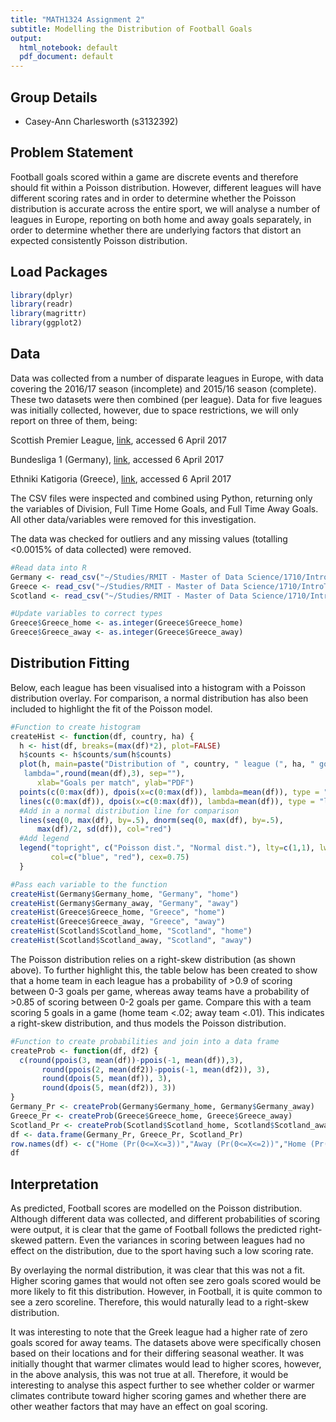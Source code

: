 ```yaml
---
title: "MATH1324 Assignment 2"
subtitle: Modelling the Distribution of Football Goals
output:
  html_notebook: default
  pdf_document: default
---
```


## Group Details

* Casey-Ann Charlesworth (s3132392)

## Problem Statement

Football goals scored within a game are discrete events and therefore should fit within a Poisson distribution. However, different leagues will have different scoring rates and in order to determine whether the Poisson distribution is accurate across the entire sport, we will analyse a number of leagues in Europe, reporting on both home and away goals separately, in order to determine whether there are underlying factors that distort an expected consistently Poisson distribution. 

## Load Packages

```r
library(dplyr)
library(readr)
library(magrittr)
library(ggplot2)
```

## Data

Data was collected from a number of disparate leagues in Europe, with data covering the 2016/17 season (incomplete) and 2015/16 season (complete). These two datasets were then combined (per league). Data for five leagues was initially collected, however, due to space restrictions, we will only report on three of them, being:

Scottish Premier League, [link](http://www.football-data.co.uk/scotlandm.php), accessed 6 April 2017

Bundesliga 1 (Germany), [link](http://www.football-data.co.uk/germanym.php), accessed 6 April 2017

Ethniki Katigoria (Greece), [link](http://www.football-data.co.uk/greecem.php), accessed 6 April 2017

The CSV files were inspected and combined using Python, returning only the variables of Division, Full Time Home Goals, and Full Time Away Goals. All other data/variables were removed for this investigation. 

The data was checked for outliers and any missing values (totalling <0.0015% of data collected) were removed.

```r
#Read data into R
Germany <- read_csv("~/Studies/RMIT - Master of Data Science/1710/IntroToStatistics/Assignment2/Germany.csv")
Greece <- read_csv("~/Studies/RMIT - Master of Data Science/1710/IntroToStatistics/Assignment2/Greece.csv")
Scotland <- read_csv("~/Studies/RMIT - Master of Data Science/1710/IntroToStatistics/Assignment2/Scotland.csv")

#Update variables to correct types
Greece$Greece_home <- as.integer(Greece$Greece_home)
Greece$Greece_away <- as.integer(Greece$Greece_away)

```

## Distribution Fitting

Below, each league has been visualised into a histogram with a Poisson distribution overlay. For comparison, a normal distribution has also been included to highlight the fit of the Poisson model.

```r

#Function to create histogram
createHist <- function(df, country, ha) {
  h <- hist(df, breaks=(max(df)*2), plot=FALSE)
  h$counts <- h$counts/sum(h$counts)
  plot(h, main=paste("Distribution of ", country, " league (", ha, " goals)\
   lambda=",round(mean(df),3), sep=""),
      xlab="Goals per match", ylab="PDF")
  points(c(0:max(df)), dpois(x=c(0:max(df)), lambda=mean(df)), type = "p", col = "blue")
  lines(c(0:max(df)), dpois(x=c(0:max(df)), lambda=mean(df)), type = "l",col = "blue")
  #Add in a normal distribution line for comparison
  lines(seq(0, max(df), by=.5), dnorm(seq(0, max(df), by=.5),
      max(df)/2, sd(df)), col="red")
  #Add legend
  legend("topright", c("Poisson dist.", "Normal dist."), lty=c(1,1), lwd=c(2.5,2.5), 
         col=c("blue", "red"), cex=0.75)
  }

#Pass each variable to the function
createHist(Germany$Germany_home, "Germany", "home")
createHist(Germany$Germany_away, "Germany", "away")
createHist(Greece$Greece_home, "Greece", "home")
createHist(Greece$Greece_away, "Greece", "away")
createHist(Scotland$Scotland_home, "Scotland", "home")
createHist(Scotland$Scotland_away, "Scotland", "away")

```
The Poisson distribution relies on a right-skew distribution (as shown above). To further highlight this, the table below has been created to show that a home team in each league has a probability of >0.9 of scoring between 0-3 goals per game, whereas away teams have a probability of >0.85 of scoring between 0-2 goals per game. Compare this with a team scoring 5 goals in a game (home team <.02; away team <.01). This indicates a right-skew distribution, and thus models the Poisson distribution.

```r
#Function to create probabilities and join into a data frame
createProb <- function(df, df2) {
  c(round(ppois(3, mean(df))-ppois(-1, mean(df)),3), 
       round(ppois(2, mean(df2))-ppois(-1, mean(df2)), 3),
       round(dpois(5, mean(df)), 3),
       round(dpois(5, mean(df2)), 3))
}
Germany_Pr <- createProb(Germany$Germany_home, Germany$Germany_away)
Greece_Pr <- createProb(Greece$Greece_home, Greece$Greece_away)
Scotland_Pr <- createProb(Scotland$Scotland_home, Scotland$Scotland_away)
df <- data.frame(Germany_Pr, Greece_Pr, Scotland_Pr)
row.names(df) <- c("Home (Pr(0<=X<=3))","Away (Pr(0<=X<=2))","Home (Pr(X=5))", "Away (Pr(X=5))")
df

```


## Interpretation

As predicted, Football scores are modelled on the Poisson distribution. Although different data was collected, and different probabilities of scoring were output, it is clear that the game of Football follows the predicted right-skewed pattern. Even the variances in scoring between leagues had no effect on the distribution, due to the sport having such a low scoring rate.

By overlaying the normal distribution, it was clear that this was not a fit. Higher scoring games that would not often see zero goals scored would be more likely to fit this distribution. However, in Football, it is quite common to see a zero scoreline. Therefore, this would naturally lead to a right-skew distribution.

It was interesting to note that the Greek league had a higher rate of zero goals scored for away teams. The datasets above were specifically chosen based on their locations and for their differing seasonal weather. It was initially thought that warmer climates would lead to higher scores, however, in the above analysis, this was not true at all. Therefore, it would be interesting to analyse this aspect further to see whether colder or warmer climates contribute toward higher scoring games and whether there are other weather factors that may have an effect on goal scoring.